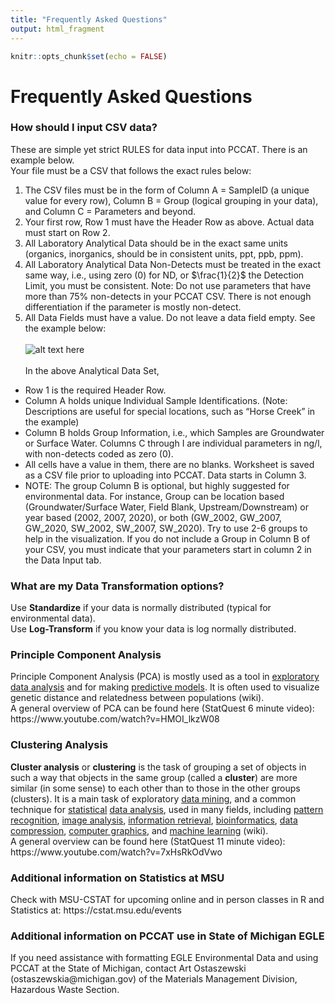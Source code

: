 ```yaml
---
title: "Frequently Asked Questions"
output: html_fragment
---
```


```r
knitr::opts_chunk$set(echo = FALSE)
```

# Frequently Asked Questions

### How should I input CSV data?

These are simple yet strict RULES for data input into PCCAT. There is an example below.  
Your file must be a CSV that follows the exact rules below:  

1) The CSV files must be in the form of Column A = SampleID (a unique value for every row), Column B = Group (logical grouping in your data), and Column C = Parameters and beyond.
2) Your first row, Row 1 must have the Header Row as above. Actual data must start on Row 2.
3) All Laboratory Analytical Data should be in the exact same units (organics, inorganics, should be in consistent units, ppt, ppb, ppm).
4) All Laboratory Analytical Data Non-Detects must be treated in the exact same way, i.e., using zero (0) for ND, or $\frac{1}{2}$ the Detection Limit, you must be consistent. Note: Do not use parameters that have more than 75% non-detects in your PCCAT CSV. There is not enough differentiation if the parameter is mostly non-detect.
5) All Data Fields must have a value. Do not leave a data field empty. See the example below:  
&nbsp;  
![alt text here](www/data_field_example.png)  
&nbsp;  
In the above Analytical Data Set,  
  + Row 1 is the required Header Row.  
  + Column A holds unique Individual Sample Identifications. (Note: Descriptions are useful for special locations, such as "Horse Creek" in the example)  
  + Column B holds Group Information, i.e., which Samples are Groundwater or Surface Water. Columns C through I are individual parameters in ng/l, with non-detects coded as zero (0).  
  + All cells have a value in them, there are no blanks. Worksheet is saved as a CSV file prior to uploading into PCCAT. Data starts in Column 3.  
  + NOTE: The group Column B is optional, but highly suggested for environmental data. For instance, Group can be location based (Groundwater/Surface Water, Field Blank, Upstream/Downstream) or year based (2002, 2007, 2020), or both (GW_2002, GW_2007, GW_2020, SW_2002, SW_2007, SW_2020). Try to use 2-6 groups to help in the visualization. If you do not include a Group in Column B of your CSV, you must indicate that your parameters start in column 2 in the Data Input tab.

### What are my Data Transformation options?

Use **Standardize** if your data is normally distributed (typical for environmental data).  
Use **Log-Transform** if you know your data is log normally distributed.

### Principle Component Analysis

Principle Component Analysis (PCA) is mostly used as a tool in [exploratory data analysis](https://en.wikipedia.org/wiki/Exploratory_data_analysis) and for making [predictive models](https://en.wikipedia.org/wiki/Predictive_modelling). It is often used to visualize genetic distance and relatedness between populations (wiki).  
A general overview of PCA can be found here (StatQuest 6 minute video): https://www.youtube.com/watch?v=HMOI_lkzW08

### Clustering Analysis

**Cluster analysis** or **clustering** is the task of grouping a set of objects in such a way that objects in the same group (called a **cluster**) are more similar (in some sense) to each other than to those in the other groups (clusters). It is a main task of exploratory [data mining](https://en.wikipedia.org/wiki/Data_mining), and a common technique for [statistical](https://en.wikipedia.org/wiki/Statistics) [data analysis](https://en.wikipedia.org/wiki/Data_analysis), used in many fields, including [pattern recognition](https://en.wikipedia.org/wiki/Pattern_recognition), [image analysis](https://en.wikipedia.org/wiki/Image_analysis), [information retrieval](https://en.wikipedia.org/wiki/Information_retrieval), [bioinformatics](https://en.wikipedia.org/wiki/Bioinformatics), [data compression](https://en.wikipedia.org/wiki/Data_compression), [computer graphics](https://en.wikipedia.org/wiki/Computer_graphics), and [machine learning](https://en.wikipedia.org/wiki/Machine_learning) (wiki).  
A general overview can be found here (StatQuest 11 minute video): https://www.youtube.com/watch?v=7xHsRkOdVwo

### Additional information on Statistics at MSU

Check with MSU-CSTAT for upcoming online and in person classes in R and Statistics at: https://cstat.msu.edu/events

### Additional information on PCCAT use in State of Michigan EGLE

If you need assistance with formatting EGLE Environmental Data and using PCCAT at the State of Michigan, contact Art Ostaszewski (ostaszewskia@michigan.gov) of the Materials Management Division, Hazardous Waste Section.